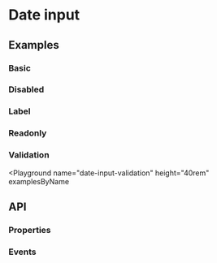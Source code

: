 
# Date input

<Tags />

## Examples

### Basic

<Playground name="date-input" height="28rem" examplesByName></Playground>

### Disabled

<Playground name="date-input-disabled" examplesByName></Playground>

### Label

<Playground name="date-input-label" height="28rem" examplesByName></Playground>

### Readonly

<Playground name="date-input-readonly" examplesByName></Playground>

### Validation

<Playground
  name="date-input-validation"
  height="40rem"
  examplesByName
></Playground>

## API

### Properties

<Props />

### Events

<Events />
